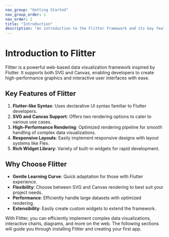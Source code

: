 ```yaml
---
nav_group: "Getting Started"
nav_group_order: 1
nav_order: 1
title: "Introduction"
description: "An introduction to the Flitter framework and its key features"
---
```


# Introduction to Flitter

Flitter is a powerful web-based data visualization framework inspired by Flutter. It supports both SVG and Canvas, enabling developers to create high-performance graphics and interactive user interfaces with ease.

## Key Features of Flitter

1. **Flutter-like Syntax**: Uses declarative UI syntax familiar to Flutter developers.
2. **SVG and Canvas Support**: Offers two rendering options to cater to various use cases.
3. **High-Performance Rendering**: Optimized rendering pipeline for smooth handling of complex data visualizations.
4. **Responsive Layouts**: Easily implement responsive designs with layout systems like Flex.
5. **Rich Widget Library**: Variety of built-in widgets for rapid development.

## Why Choose Flitter

- **Gentle Learning Curve**: Quick adaptation for those with Flutter experience.
- **Flexibility**: Choose between SVG and Canvas rendering to best suit your project needs.
- **Performance**: Efficiently handle large datasets with optimized rendering.
- **Extensibility**: Easily create custom widgets to extend the framework.

With Flitter, you can efficiently implement complex data visualizations, interactive charts, diagrams, and more on the web. The following sections will guide you through installing Flitter and creating your first app.
